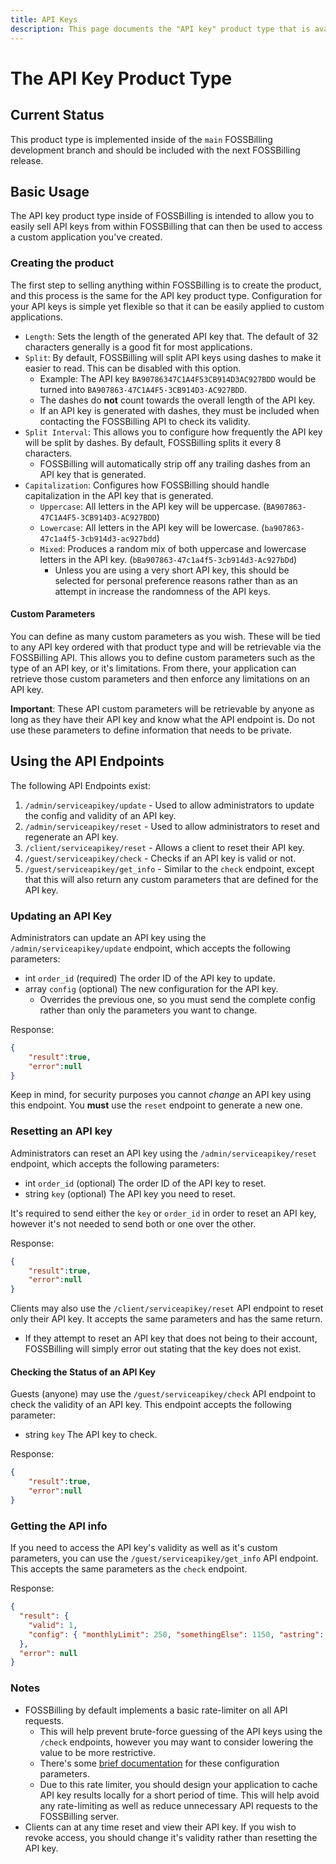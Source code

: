 ```yaml
---
title: API Keys
description: This page documents the "API key" product type that is available within FOSSBilling.
---
```



# The API Key Product Type

## Current Status

This product type is implemented inside of the `main` FOSSBilling development branch and should be included with the next FOSSBilling release.

## Basic Usage

The API key product type inside of FOSSBilling is intended to allow you to easily sell API keys from within FOSSBilling that can then be used to access a custom application you've created.

### Creating the product

The first step to selling anything within FOSSBilling is to create the product, and this process is the same for the API key product type.
Configuration for your API keys is simple yet flexible so that it can be easily applied to custom applications.

 - `Length`: Sets the length of the generated API key that. The default of 32 characters generally is a good fit for most applications.
 - `Split`: By default, FOSSBilling will split API keys using dashes to make it easier to read. This can be disabled with this option.
    - Example: The API key `BA90786347C1A4F53CB914D3AC927BDD` would be turned into `BA907863-47C1A4F5-3CB914D3-AC927BDD`.
    - The dashes do **not** count towards the overall length of the API key.
    - If an API key is generated with dashes, they must be included when contacting the FOSSBilling API to check its validity.
 - `Split Interval`: This allows you to configure how frequently the API key will be split by dashes. By default, FOSSBilling splits it every 8 characters.
    - FOSSBilling will automatically strip off any trailing dashes from an API key that is generated.
 - `Capitalization`: Configures how FOSSBilling should handle capitalization in the API key that is generated.
    - `Uppercase`: All letters in the API key will be uppercase. (`BA907863-47C1A4F5-3CB914D3-AC927BDD`)
    - `Lowercase`: All letters in the API key will be lowercase. (`ba907863-47c1a4f5-3cb914d3-ac927bdd`)
    - `Mixed`: Produces a random mix of both uppercase and lowercase letters in the API key. (`bBa907863-47c1a4f5-3cb914d3-Ac927bDd`)
        - Unless you are using a very short API key, this should be selected for personal preference reasons rather than as an attempt in increase the randomness of the API keys.

#### Custom Parameters

You can define as many custom parameters as you wish. These will be tied to any API key ordered with that product type and will be retrievable via the FOSSBilling API.
This allows you to define custom parameters such as the type of an API key, or it's limitations.
From there, your application can retrieve those custom parameters and then enforce any limitations on an API key.

**Important**: These API custom parameters will be retrievable by anyone as long as they have their API key and know what the API endpoint is. Do not use these parameters to define information that needs to be private.

## Using the API Endpoints

The following API Endpoints exist:
1. `/admin/serviceapikey/update` - Used to allow administrators to update the config and validity of an API key.
2. `/admin/serviceapikey/reset` - Used to allow administrators to reset and regenerate an API key.
4. `/client/serviceapikey/reset` - Allows a client to reset their API key.
5. `/guest/serviceapikey/check` - Checks if an API key is valid or not.
6. `/guest/serviceapikey/get_info` - Similar to the `check` endpoint, except that this will also return any custom parameters that are defined for the API key.

### Updating an API Key

Administrators can update an API key using the `/admin/serviceapikey/update` endpoint, which accepts the following parameters:
 - int `order_id` (required) The order ID of the API key to update.
 - array `config` (optional) The new configuration for the API key.
    - Overrides the previous one, so you must send the complete config rather than only the parameters you want to change.

Response:
```JSON
{
    "result":true,
    "error":null
}
```
Keep in mind, for security purposes you cannot *change* an API key using this endpoint. You **must** use the `reset` endpoint to generate a new one.


### Resetting an API key

Administrators can reset an API key using the `/admin/serviceapikey/reset` endpoint, which accepts the following parameters:
 - int `order_id` (optional) The order ID of the API key to reset.
 - string `key` (optional) The API key you need to reset.

It's required to send either the `key` or `order_id` in order to reset an API key, however it's not needed to send both or one over the other.

Response:
```JSON
{
    "result":true,
    "error":null
}
```

Clients may also use the `/client/serviceapikey/reset` API endpoint to reset only their API key. It accepts the same parameters and has the same return.
 - If they attempt to reset an API key that does not being to their account, FOSSBilling will simply error out stating that the key does not exist.

#### Checking the Status of an API Key

Guests (anyone) may use the `/guest/serviceapikey/check` API endpoint to check the validity of an API key. This endpoint accepts the following parameter:
 - string `key` The API key to check.

Response:
```JSON
{
    "result":true,
    "error":null
}
```

### Getting the API info

If you need to access the API key's validity as well as it's custom parameters, you can use the `/guest/serviceapikey/get_info` API endpoint.
This accepts the same parameters as the `check` endpoint.

Response:
```JSON
{
  "result": {
    "valid": 1,
    "config": { "monthlyLimit": 250, "somethingElse": 1150, "astring": "words" }
  },
  "error": null
}
```

### Notes
 - FOSSBilling by default implements a basic rate-limiter on all API requests.
    - This will help prevent brute-force guessing of the API keys using the `/check` endpoints, however you may want to consider lowering the value to be more restrictive.
    - There's some [brief documentation](https://fossbilling.org/docs/customizing-fossbilling/config#api-configuration) for these configuration parameters.
    - Due to this rate limiter, you should design your application to cache API key results locally for a short period of time. This will help avoid any rate-limiting as well as reduce unnecessary API requests to the FOSSBilling server.
 - Clients can at any time reset and view their API key. If you wish to revoke access, you should change it's validity rather than resetting the API key.
